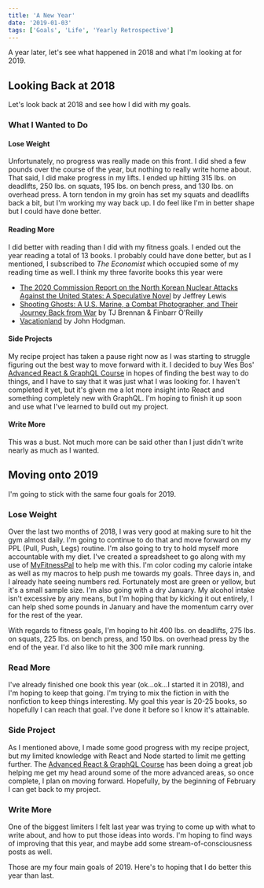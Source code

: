 ```yaml
---
title: 'A New Year'
date: '2019-01-03'
tags: ['Goals', 'Life', 'Yearly Retrospective']
---
```


A year later, let's see what happened in 2018 and what I'm looking at for 2019.

## Looking Back at 2018

Let's look back at 2018 and see how I did with my goals.

### What I Wanted to Do

#### Lose Weight

Unfortunately, no progress was really made on this front. I did shed a few pounds over the course of the year, but nothing to really write home about. That said, I did make progress in my lifts. I ended up hitting 315 lbs. on deadlifts, 250 lbs. on squats, 195 lbs. on bench press, and 130 lbs. on overhead press. A torn tendon in my groin has set my squats and deadlifts back a bit, but I'm working my way back up. I do feel like I'm in better shape but I could have done better.

#### Reading More

I did better with reading than I did with my fitness goals. I ended out the year reading a total of 13 books. I probably could have done better, but as I mentioned, I subscribed to _The Economist_ which occupied some of my reading time as well. I think my three favorite books this year were

-   [The 2020 Commission Report on the North Korean Nuclear Attacks Against the United States: A Speculative Novel](https://www.amazon.com/gp/product/B079VDR6HM) by Jeffrey Lewis
-   [Shooting Ghosts: A U.S. Marine, a Combat Photographer, and Their Journey Back from War](https://www.amazon.com/gp/product/B01N1RRDMH) by TJ Brennan &amp; Finbarr O'Reilly
-   [Vacationland](https://www.amazon.com/gp/product/B06VTV2899) by John Hodgman.

#### Side Projects

My recipe project has taken a pause right now as I was starting to struggle figuring out the best way to move forward with it. I decided to buy Wes Bos' [Advanced React &amp; GraphQL Course](https://advancedreact.com/) in hopes of finding the best way to do things, and I have to say that it was just what I was looking for. I haven't completed it yet, but it's given me a lot more insight into React and something completely new with GraphQL. I'm hoping to finish it up soon and use what I've learned to build out my project.

#### Write More

This was a bust. Not much more can be said other than I just didn't write nearly as much as I wanted.

## Moving onto 2019

I'm going to stick with the same four goals for 2019.

### Lose Weight

Over the last two months of 2018, I was very good at making sure to hit the gym almost daily. I'm going to continue to do that and move forward on my PPL (Pull, Push, Legs) routine. I'm also going to try to hold myself more accountable with my diet. I've created a spreadsheet to go along with my use of [MyFitnessPal](https://www.myfitnesspal.com) to help me with this. I'm color coding my calorie intake as well as my macros to help push me towards my goals. Three days in, and I already hate seeing numbers red. Fortunately most are green or yellow, but it's a small sample size. I'm also going with a dry January. My alcohol intake isn't excessive by any means, but I'm hoping that by kicking it out entirely, I can help shed some pounds in January and have the momentum carry over for the rest of the year.

With regards to fitness goals, I'm hoping to hit 400 lbs. on deadlifts, 275 lbs. on squats, 225 lbs. on bench press, and 150 lbs. on overhead press by the end of the year. I'd also like to hit the 300 mile mark running.

### Read More

I've already finished one book this year (ok...ok...I started it in 2018), and I'm hoping to keep that going. I'm trying to mix the fiction in with the nonfiction to keep things interesting. My goal this year is 20-25 books, so hopefully I can reach that goal. I've done it before so I know it's attainable.

### Side Project

As I mentioned above, I made some good progress with my recipe project, but my limited knowledge with React and Node started to limit me getting further. The [Advanced React &amp; GraphQL Course](https://advancedreact.com/) has been doing a great job helping me get my head around some of the more advanced areas, so once complete, I plan on moving forward. Hopefully, by the beginning of February I can get back to my project.

### Write More

One of the biggest limiters I felt last year was trying to come up with what to write about, and how to put those ideas into words. I'm hoping to find ways of improving that this year, and maybe add some stream-of-consciousness posts as well.

Those are my four main goals of 2019. Here's to hoping that I do better this year than last.
